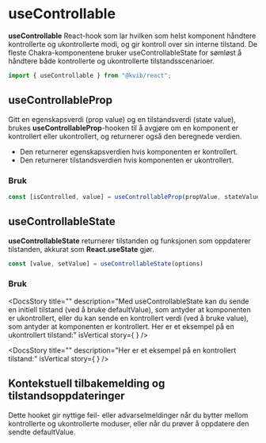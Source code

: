 
<Meta title="Komponenter/Hooks/useControllable"/>

# useControllable

**useControllable** React-hook som lar hvilken som helst komponent håndtere kontrollerte og ukontrollerte modi, og gir kontroll over sin interne tilstand.
De fleste Chakra-komponentene bruker useControllableState for sømløst å håndtere både kontrollerte og ukontrollerte tilstandsscenarioer.

```jsx
import { useControllable } from "@kvib/react";
```

<Feedback component="useControllable"/>

## useControllableProp
Gitt en egenskapsverdi (prop value) og en tilstandsverdi (state value), brukes **useControllableProp**-hooken til å avgjøre om en komponent er kontrollert eller ukontrollert, og returnerer også den beregnede verdien.
-  Den returnerer egenskapsverdien hvis komponenten er kontrollert.
- Den returnerer tilstandsverdien hvis komponenten er ukontrollert.

### Bruk

```jsx
const [isControlled, value] = useControllableProp(propValue, stateValue)
```

## useControllableState
**useControllableState** returnerer tilstanden og funksjonen som oppdaterer tilstanden, akkurat som **React.useState** gjør.
```jsx
const [value, setValue] = useControllableState(options)
```

### Bruk

<DocsStory
    title=""
    description="Med useControllableState kan du sende en initiell tilstand (ved å bruke defaultValue), som antyder at komponenten er ukontrollert, eller du kan sende en kontrollert verdi (ved å bruke value), som antyder at komponenten er kontrollert.
        Her er et eksempel på en ukontrollert tilstand:"
    isVertical
    story={
        <UnControllableExample/>
    }
/>

<DocsStory
    title=""
    description="Her er et eksempel på en kontrollert tilstand:"
    isVertical
    story={
        <ControllableExample/>
    }
/>


## Kontekstuell tilbakemelding og tilstandsoppdateringer

Dette hooket gir nyttige feil- eller advarselmeldinger når du bytter mellom kontrollerte og ukontrollerte moduser, eller når du prøver å oppdatere den sendte defaultValue.
